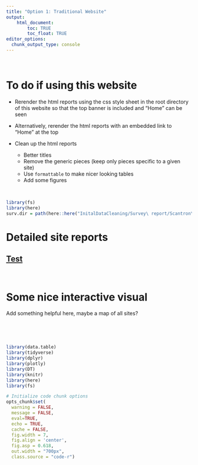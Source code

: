 ```yaml
---
title: "Option 1: Traditional Website"
output: 
    html_document:
        toc: TRUE
        toc_float: TRUE
editor_options: 
  chunk_output_type: console
---
```


<br>

# To do if using this website

* Rerender the html reports using the css style sheet in the root directory of this website so that the top banner is included and “Home” can be seen

* Alternatively, rerender the html reports with an embedded link to "Home" at the top

* Clean up the html reports
  * Better titles 
  * Remove the generic pieces (keep only pieces specific to a given site)
  * Use `formattable` to make nicer looking tables
  * Add some figures

<br>

```r

library(fs)
library(here)
surv.dir = path(here::here("InitalDataCleaning/Survey\ report/Scantron\ data/Cleaning\ Report\ 12072021/SurveyOnly\ cleaning\ report."))

```


# Detailed site reports

## [Test](`r path(paste0(surv.dir, "Los\ Angeles\ County.80.html"))`)
<!---
## [Los Angeles County - 80](InitalDataCleaning/Survey\ report/Scantron\ data/Cleaning\ Report\ 12072021/SurveyOnly\ cleaning\ report.Los\ Angeles\ County.80.html)

## [Northern CA - 30](InitalDataCleaning/Survey\ report/Scantron\ data/Cleaning\ Report\ 12072021/SurveyOnly\ cleaning\ report.Northern CA.30.html)

## [Greater CA - 10](InitalDataCleaning/Survey\ report/Scantron\ data/Cleaning\ Report\ 12072021/SurveyOnly\ cleaning\ report.Greater CA.10.html)

## [Detroit - 60](InitalDataCleaning/Survey\ report/Scantron\ data/Cleaning\ Report\ 12072021/SurveyOnly\ cleaning\ report.Detroit.60.html)

## [Louisiana - 40](InitalDataCleaning/Survey\ report/Scantron\ data/Cleaning\ Report\ 12072021/SurveyOnly\ cleaning\ report.Louisiana.40.html)

## [Georgia - 20](InitalDataCleaning/Survey\ report/Scantron\ data/Cleaning\ Report\ 12072021/SurveyOnly\ cleaning\ report.Georgia.20.html)

## [Michigan - 61](InitalDataCleaning/Survey\ report/Scantron\ data/Cleaning\ Report\ 12072021/SurveyOnly\ cleaning\ report.Michigan.61.html)

## [New Jersey - 50](InitalDataCleaning/Survey\ report/Scantron\ data/Cleaning\ Report\ 12072021/SurveyOnly\ cleaning\ report.New Jersey.50.html)

## [Texas - 70](InitalDataCleaning/Survey\ report/Scantron\ data/Cleaning\ Report\ 12072021/SurveyOnly\ cleaning\ report.Texas.70.html)

## [WebRecruit - 99](InitalDataCleaning/Survey\ report/Scantron\ data/Cleaning\ Report\ 12072021/SurveyOnly\ cleaning\ report.WebRecruit.99.html)

## [USC Other - 81](InitalDataCleaning/Survey\ report/Scantron\ data/Cleaning\ Report\ 12072021/SurveyOnly\ cleaning\ report.USC Other.81.html)

## [USC MEC - 82](InitalDataCleaning/Survey\ report/Scantron\ data/Cleaning\ Report\ 12072021/SurveyOnly\ cleaning\ report.USC MEC.82.html)
--->
<br>

# Some nice interactive visual

Add something helpful here, maybe a map of all sites?

<br>

<br>

```r

library(data.table)
library(tidyverse)
library(dplyr)
library(plotly)
library(DT)
library(knitr)
library(here)
library(fs)

# Initialize code chunk options
opts_chunk$set(
  warning = FALSE,
  message = FALSE,
  eval=TRUE,
  echo = TRUE,
  cache = FALSE,
  fig.width = 7, 
  fig.align = 'center',
  fig.asp = 0.618,
  out.width = "700px",
  class.source = "code-r")
```


<br>
<br>